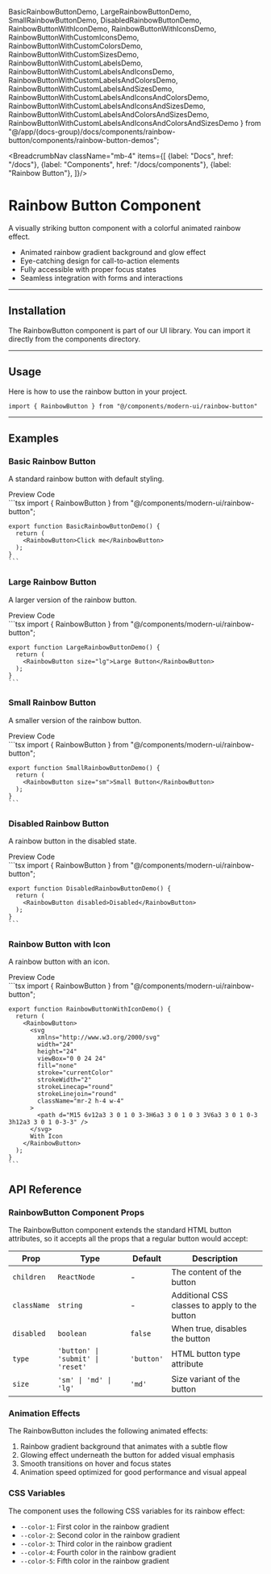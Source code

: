   BasicRainbowButtonDemo,
  LargeRainbowButtonDemo,
  SmallRainbowButtonDemo,
  DisabledRainbowButtonDemo,
  RainbowButtonWithIconDemo,
  RainbowButtonWithIconsDemo,
  RainbowButtonWithCustomIconsDemo,
  RainbowButtonWithCustomColorsDemo,
  RainbowButtonWithCustomSizesDemo,
  RainbowButtonWithCustomLabelsDemo,
  RainbowButtonWithCustomLabelsAndIconsDemo,
  RainbowButtonWithCustomLabelsAndColorsDemo,
  RainbowButtonWithCustomLabelsAndSizesDemo,
  RainbowButtonWithCustomLabelsAndIconsAndColorsDemo,
  RainbowButtonWithCustomLabelsAndIconsAndSizesDemo,
  RainbowButtonWithCustomLabelsAndColorsAndSizesDemo,
  RainbowButtonWithCustomLabelsAndIconsAndColorsAndSizesDemo
} from "@/app/(docs-group)/docs/components/rainbow-button/components/rainbow-button-demos";

<BreadcrumbNav className="mb-4" items={[
  {label: "Docs", href: "/docs"},
  {label: "Components", href: "/docs/components"},
  {label: "Rainbow Button"},
]}/>

<PreviewRainbowButton/>

# Rainbow Button Component

A visually striking button component with a colorful animated rainbow effect.

- Animated rainbow gradient background and glow effect
- Eye-catching design for call-to-action elements
- Fully accessible with proper focus states
- Seamless integration with forms and interactions

---

## Installation

The RainbowButton component is part of our UI library. You can import it directly from the components directory.

<RainbowButtonInstallation/>

---

## Usage

Here is how to use the rainbow button in your project.

```tsx
import { RainbowButton } from "@/components/modern-ui/rainbow-button"
```

---

## Examples

### Basic Rainbow Button

A standard rainbow button with default styling.

<Tabs defaultValue="preview">
  <TabsList>
    <TabsTrigger value="preview">Preview</TabsTrigger>
    <TabsTrigger value="code">Code</TabsTrigger>
  </TabsList>
  <TabsContent value="preview" className="p-6 border rounded-md mt-2 relative min-h-[200px]">
    <div className="absolute inset-0 bg-[radial-gradient(#80808080_1px,transparent_1px)] [background-size:16px_16px] opacity-50"></div>
    <div className="flex justify-center items-center h-full z-10 relative min-h-[200px]">
      <BasicRainbowButtonDemo />
    </div>
  </TabsContent>
  <TabsContent value="code">
    ```tsx
    import { RainbowButton } from "@/components/modern-ui/rainbow-button";

    export function BasicRainbowButtonDemo() {
      return (
        <RainbowButton>Click me</RainbowButton>
      );
    }
    ```
  </TabsContent>
</Tabs>

### Large Rainbow Button

A larger version of the rainbow button.

<Tabs defaultValue="preview">
  <TabsList>
    <TabsTrigger value="preview">Preview</TabsTrigger>
    <TabsTrigger value="code">Code</TabsTrigger>
  </TabsList>
  <TabsContent value="preview" className="p-6 border rounded-md mt-2 relative min-h-[200px]">
    <div className="absolute inset-0 bg-[radial-gradient(#80808080_1px,transparent_1px)] [background-size:16px_16px] opacity-50"></div>
    <div className="flex justify-center items-center h-full z-10 relative min-h-[200px]">
      <LargeRainbowButtonDemo />
    </div>
  </TabsContent>
  <TabsContent value="code">
    ```tsx
    import { RainbowButton } from "@/components/modern-ui/rainbow-button";

    export function LargeRainbowButtonDemo() {
      return (
        <RainbowButton size="lg">Large Button</RainbowButton>
      );
    }
    ```
  </TabsContent>
</Tabs>

### Small Rainbow Button

A smaller version of the rainbow button.

<Tabs defaultValue="preview">
  <TabsList>
    <TabsTrigger value="preview">Preview</TabsTrigger>
    <TabsTrigger value="code">Code</TabsTrigger>
  </TabsList>
  <TabsContent value="preview" className="p-6 border rounded-md mt-2 relative min-h-[200px]">
    <div className="absolute inset-0 bg-[radial-gradient(#80808080_1px,transparent_1px)] [background-size:16px_16px] opacity-50"></div>
    <div className="flex justify-center items-center h-full z-10 relative min-h-[200px]">
      <SmallRainbowButtonDemo />
    </div>
  </TabsContent>
  <TabsContent value="code">
    ```tsx
    import { RainbowButton } from "@/components/modern-ui/rainbow-button";

    export function SmallRainbowButtonDemo() {
      return (
        <RainbowButton size="sm">Small Button</RainbowButton>
      );
    }
    ```
  </TabsContent>
</Tabs>

### Disabled Rainbow Button

A rainbow button in the disabled state.

<Tabs defaultValue="preview">
  <TabsList>
    <TabsTrigger value="preview">Preview</TabsTrigger>
    <TabsTrigger value="code">Code</TabsTrigger>
  </TabsList>
  <TabsContent value="preview" className="p-6 border rounded-md mt-2 relative min-h-[200px]">
    <div className="absolute inset-0 bg-[radial-gradient(#80808080_1px,transparent_1px)] [background-size:16px_16px] opacity-50"></div>
    <div className="flex justify-center items-center h-full z-10 relative min-h-[200px]">
      <DisabledRainbowButtonDemo />
    </div>
  </TabsContent>
  <TabsContent value="code">
    ```tsx
    import { RainbowButton } from "@/components/modern-ui/rainbow-button";

    export function DisabledRainbowButtonDemo() {
      return (
        <RainbowButton disabled>Disabled</RainbowButton>
      );
    }
    ```
  </TabsContent>
</Tabs>

### Rainbow Button with Icon

A rainbow button with an icon.

<Tabs defaultValue="preview">
  <TabsList>
    <TabsTrigger value="preview">Preview</TabsTrigger>
    <TabsTrigger value="code">Code</TabsTrigger>
  </TabsList>
  <TabsContent value="preview" className="p-6 border rounded-md mt-2 relative min-h-[200px]">
    <div className="absolute inset-0 bg-[radial-gradient(#80808080_1px,transparent_1px)] [background-size:16px_16px] opacity-50"></div>
    <div className="flex justify-center items-center h-full z-10 relative">
      <RainbowButtonWithIconDemo />
    </div>
  </TabsContent>
  <TabsContent value="code">
    ```tsx
    import { RainbowButton } from "@/components/modern-ui/rainbow-button";

    export function RainbowButtonWithIconDemo() {
      return (
        <RainbowButton>
          <svg
            xmlns="http://www.w3.org/2000/svg"
            width="24"
            height="24"
            viewBox="0 0 24 24"
            fill="none"
            stroke="currentColor"
            strokeWidth="2"
            strokeLinecap="round"
            strokeLinejoin="round"
            className="mr-2 h-4 w-4"
          >
            <path d="M15 6v12a3 3 0 1 0 3-3H6a3 3 0 1 0 3 3V6a3 3 0 1 0-3 3h12a3 3 0 1 0-3-3" />
          </svg>
          With Icon
        </RainbowButton>
      );
    }
    ```
  </TabsContent>
</Tabs>

## API Reference

### RainbowButton Component Props

The RainbowButton component extends the standard HTML button attributes, so it accepts all the props that a regular button would accept:

| Prop | Type | Default | Description |
|------|------|---------|-------------|
| `children` | `ReactNode` | - | The content of the button |
| `className` | `string` | - | Additional CSS classes to apply to the button |
| `disabled` | `boolean` | `false` | When true, disables the button |
| `type` | `'button' \| 'submit' \| 'reset'` | `'button'` | HTML button type attribute |
| `size` | `'sm' \| 'md' \| 'lg'` | `'md'` | Size variant of the button |

### Animation Effects

The RainbowButton includes the following animated effects:

1. Rainbow gradient background that animates with a subtle flow
2. Glowing effect underneath the button for added visual emphasis
3. Smooth transitions on hover and focus states
4. Animation speed optimized for good performance and visual appeal

### CSS Variables

The component uses the following CSS variables for its rainbow effect:

- `--color-1`: First color in the rainbow gradient
- `--color-2`: Second color in the rainbow gradient
- `--color-3`: Third color in the rainbow gradient
- `--color-4`: Fourth color in the rainbow gradient
- `--color-5`: Fifth color in the rainbow gradient 